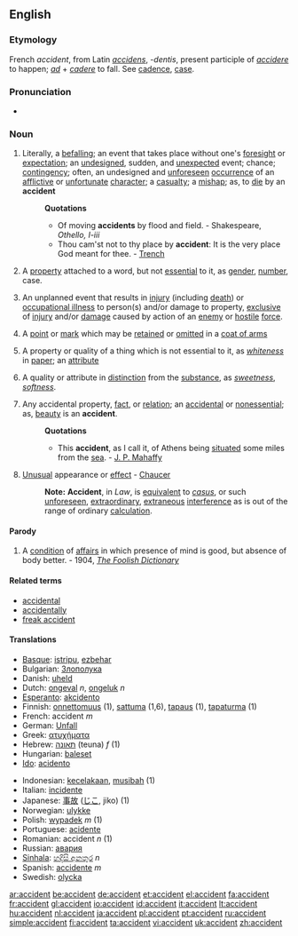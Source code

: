 ==English==

===Etymology===
French ''accident'', from Latin ''[[accidens]]'', ''-dentis'', present participle of ''[[accidere]]'' to happen; ''[[ad]]'' + ''[[cadere]]'' to fall. See [[cadence]], [[case]].

===Pronunciation===
*{{audio|en-us-accident.ogg|Audio (US)}}

===Noun===
{{en-noun}}

# Literally, a [[befalling]]; an event that takes place without one's [[foresight]] or [[expectation]]; an [[undesigned]], sudden, and [[unexpected]] event; chance; [[contingency]]; often, an undesigned and [[unforeseen]] [[occurrence]] of an [[afflictive]] or [[unfortunate]] [[character]]; a [[casualty]]; a [[mishap]]; as, to [[die]] by an '''accident'''
#:'''Quotations'''
#:*Of moving '''accidents''' by flood and field. - Shakespeare, ''Othello, I-iii''
#:*Thou cam'st not to thy place by '''accident''': It is the very place God meant for thee. - [[Trench]]
# {{grammar}} A [[property]] attached to a word, but not [[essential]] to it, as [[gender]], [[number]], case.
# {{military}} An unplanned event that results in [[injury]] (including [[death]]) or [[occupational illness]] to person(s) and/or damage to property, [[exclusive]] of [[injury]] and/or [[damage]] caused by action of an [[enemy]] or [[hostile]] [[force]].
# {{cattag|Heraldry}} A [[point]] or [[mark]] which may be [[retained]] or [[omitted]] in a [[coat of arms]]
# {{logic}} A property or quality of a thing which is not essential to it, as ''[[whiteness]]'' in [[paper]]; an [[attribute]]
# {{logic}} A quality or attribute in [[distinction]] from the [[substance]], as ''[[sweetness]]'', ''[[softness]]''.
# Any accidental property, [[fact]], or [[relation]]; an [[accidental]] or [[nonessential]]; as, [[beauty]] is an '''accident'''.
#:'''Quotations'''
#:*This '''accident''', as I call it, of Athens being [[situated]] some miles from the [[sea]]. - [[J. P. Mahaffy]]
#{{obsolete}} [[Unusual]] appearance or [[effect]] - [[Chaucer]]
#:'''Note:''' '''Accident''', in ''Law'', is [[equivalent]] to ''[[casus]]'', or such [[unforeseen]], [[extraordinary]], [[extraneous]] [[interference]] as is out of the range of ordinary [[calculation]].

====Parody====
#A [[condition]] of [[affairs]] in which presence of mind is good, but absence of body better. - 1904, ''[[The Foolish Dictionary]]''
{{rfc}}

====Related terms====
*[[accidental]]
*[[accidentally]]
*[[freak accident]]

====Translations====
{{top}}
*[[Basque]]: [[istripu]], [[ezbehar]]
*Bulgarian: [[Злополука]]
*Danish: [[uheld]]
*Dutch: [[ongeval]] ''n'', [[ongeluk]] ''n''
*[[Esperanto]]: [[akcidento]]
*Finnish: [[onnettomuus]] (1), [[sattuma]] (1,6), [[tapaus]] (1), [[tapaturma]] (1)
*French: accident ''m''
*German: [[Unfall]]
*Greek: [[ατυχήματα]]
*Hebrew: [[תאונה]] (teuna) ''f'' (1)
*Hungarian: [[baleset]]
*[[Ido]]: [[acidento]]
{{mid}}
*Indonesian: [[celaka|kecelakaan]], [[musibah]] (1)
*Italian: [[incidente]]
*Japanese: [[事故]] ([[じこ]], jiko) (1)
*Norwegian: [[ulykke]]
*Polish: [[wypadek]] ''m'' (1)
*Portuguese: [[acidente]]
*Romanian: accident ''n'' (1)
*Russian: [[авария]]
*[[Sinhala]]: [[හදිසි අනතුර]] ''n''
*Spanish: [[accidente]] ''m''
*Swedish: [[olycka]] {{c}}
{{bottom}}

[[ar:accident]]
[[be:accident]]
[[de:accident]]
[[et:accident]]
[[el:accident]]
[[fa:accident]]
[[fr:accident]]
[[gl:accident]]
[[io:accident]]
[[id:accident]]
[[it:accident]]
[[lt:accident]]
[[hu:accident]]
[[nl:accident]]
[[ja:accident]]
[[pl:accident]]
[[pt:accident]]
[[ru:accident]]
[[simple:accident]]
[[fi:accident]]
[[ta:accident]]
[[vi:accident]]
[[uk:accident]]
[[zh:accident]]